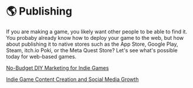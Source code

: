 
# 🌎 Publishing

<PokiStandaloneSection content="publishing" />

If you are making a game, you likely want other people to be able to find it. You probaby already know how to deploy your game to the web, but how about publishing it to native stores such as the App Store, Google Play, Steam, itch.io Poki, or the Meta Quest Store? Let's see what's possible today for web-based games.

<Todo>

[No-Budget DIY Marketing for Indie Games](https://www.youtube.com/watch?v=NWyZlGMysH8)

[Indie Game Content Creation and Social Media Growth](https://www.youtube.com/watch?v=rf5pgyb1jFw)

</Todo>
